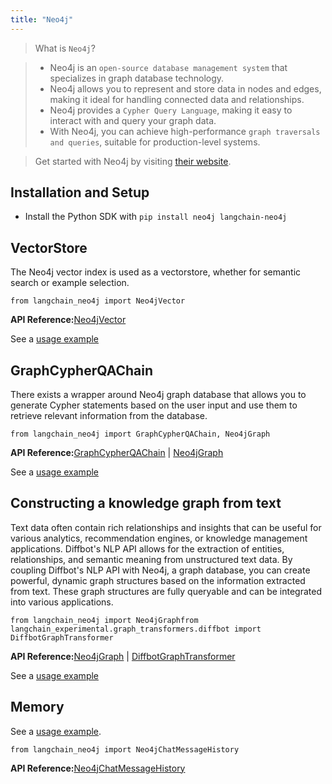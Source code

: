 ```yaml
---
title: "Neo4j"
---
```


> What is `Neo4j`?

> * Neo4j is an `open-source database management system` that specializes in graph database technology.
> * Neo4j allows you to represent and store data in nodes and edges, making it ideal for handling connected data and relationships.
> * Neo4j provides a `Cypher Query Language`, making it easy to interact with and query your graph data.
> * With Neo4j, you can achieve high-performance `graph traversals and queries`, suitable for production-level systems.

> Get started with Neo4j by visiting [their website](https://neo4j.com/).

## Installation and Setup

* Install the Python SDK with `pip install neo4j langchain-neo4j`

## VectorStore

The Neo4j vector index is used as a vectorstore, whether for semantic search or example selection.

```
from langchain_neo4j import Neo4jVector
```

**API Reference:**[Neo4jVector](https://python.langchain.com/api_reference/neo4j/vectorstores/langchain_neo4j.vectorstores.neo4j_vector.Neo4jVector.html)

See a [usage example](/oss/integrations/vectorstores/neo4jvector)

## GraphCypherQAChain

There exists a wrapper around Neo4j graph database that allows you to generate Cypher statements based on the user input and use them to retrieve relevant information from the database.

```
from langchain_neo4j import GraphCypherQAChain, Neo4jGraph
```

**API Reference:**[GraphCypherQAChain](https://python.langchain.com/api_reference/neo4j/chains/langchain_neo4j.chains.graph_qa.cypher.GraphCypherQAChain.html) | [Neo4jGraph](https://python.langchain.com/api_reference/neo4j/graphs/langchain_neo4j.graphs.neo4j_graph.Neo4jGraph.html)

See a [usage example](/oss/integrations/graphs/neo4j_cypher)

## Constructing a knowledge graph from text

Text data often contain rich relationships and insights that can be useful for various analytics, recommendation engines, or knowledge management applications. Diffbot's NLP API allows for the extraction of entities, relationships, and semantic meaning from unstructured text data. By coupling Diffbot's NLP API with Neo4j, a graph database, you can create powerful, dynamic graph structures based on the information extracted from text. These graph structures are fully queryable and can be integrated into various applications.

```
from langchain_neo4j import Neo4jGraphfrom langchain_experimental.graph_transformers.diffbot import DiffbotGraphTransformer
```

**API Reference:**[Neo4jGraph](https://python.langchain.com/api_reference/neo4j/graphs/langchain_neo4j.graphs.neo4j_graph.Neo4jGraph.html) | [DiffbotGraphTransformer](https://python.langchain.com/api_reference/experimental/graph_transformers/langchain_experimental.graph_transformers.diffbot.DiffbotGraphTransformer.html)

See a [usage example](/oss/integrations/graphs/diffbot)

## Memory

See a [usage example](/oss/integrations/memory/neo4j_chat_message_history).

```
from langchain_neo4j import Neo4jChatMessageHistory
```

**API Reference:**[Neo4jChatMessageHistory](https://python.langchain.com/api_reference/neo4j/chat_message_histories/langchain_neo4j.chat_message_histories.neo4j.Neo4jChatMessageHistory.html)
